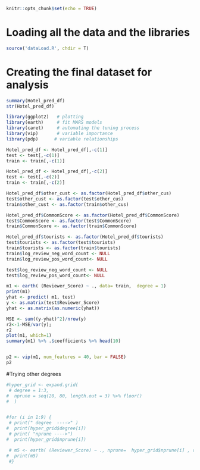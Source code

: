 
```r
knitr::opts_chunk$set(echo = TRUE)
```

# Loading all the data and the libraries
```r

source('dataLoad.R', chdir = T)

```


# Creating the final dataset for analysis

```r

summary(Hotel_pred_df)
str(Hotel_pred_df)

```


```r

library(ggplot2)   # plotting
library(earth)     # fit MARS models
library(caret)     # automating the tuning process
library(vip)       # variable importance
library(pdp)      # variable relationships
```
```r
Hotel_pred_df <- Hotel_pred_df[,-c(1)]
test <- test[,-c(1)]
train <- train[,-c(1)]

Hotel_pred_df <- Hotel_pred_df[,-c(2)]
test <- test[,-c(2)]
train <- train[,-c(2)]

Hotel_pred_df$other_cust <- as.factor(Hotel_pred_df$other_cus)
test$other_cust <- as.factor(test$other_cus)
train$other_cust <- as.factor(train$other_cus)

Hotel_pred_df$CommonScore <- as.factor(Hotel_pred_df$CommonScore)
test$CommonScore <- as.factor(test$CommonScore)
train$CommonScore <- as.factor(train$CommonScore)

Hotel_pred_df$tourists <- as.factor(Hotel_pred_df$tourists)
test$tourists <- as.factor(test$tourists)
train$tourists <- as.factor(train$tourists)
train$log_review_neg_word_count <- NULL
train$log_review_pos_word_count<- NULL

test$log_review_neg_word_count <- NULL
test$log_review_pos_word_count<- NULL
```




```r
m1 <- earth( (Reviewer_Score) ~ ., data= train,  degree = 1)
print(m1)
yhat <- predict( m1, test)
y <- as.matrix(test$Reviewer_Score)
yhat <- as.matrix(as.numeric(yhat))

MSE <- sum((y-yhat)^2)/nrow(y)
r2<-1-MSE/var(y);
r2
plot(m1, which=1)
summary(m1) %>% .$coefficients %>% head(10)


p2 <- vip(m1, num_features = 40, bar = FALSE)
p2

```



#Trying other degrees
```r
#hyper_grid <- expand.grid(
 # degree = 1:3, 
#  nprune = seq(20, 80, length.out = 3) %>% floor()
#  )


#for (i in 1:9) {
 # print(" degree  ---->" )
#  print(hyper_grid$degree[i])
 # print( "nprune ---->")
#  print(hyper_grid$nprune[i])

 # m5 <- earth( (Reviewer_Score) ~ ., nprune=  hyper_grid$nprune[i] , data= train,  degree = hyper_grid$degree[i])
#  print(m5)
 #}

```

